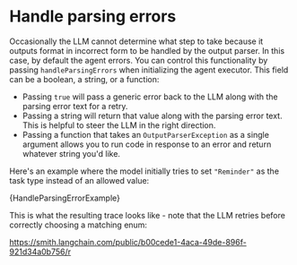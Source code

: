 # Handle parsing errors

Occasionally the LLM cannot determine what step to take because it outputs format in incorrect form to be handled by the output parser.
In this case, by default the agent errors. You can control this functionality by passing `handleParsingErrors` when initializing the agent
executor. This field can be a boolean, a string, or a function:

- Passing `true` will pass a generic error back to the LLM along with the parsing error text for a retry.
- Passing a string will return that value along with the parsing error text. This is helpful to steer the LLM in the right direction.
- Passing a function that takes an `OutputParserException` as a single argument allows you to run code in response to an error and return
whatever string you'd like.

Here's an example where the model initially tries to set `"Reminder"` as the task type instead of an allowed value:


<CodeBlock language="typescript">{HandleParsingErrorExample}</CodeBlock>

This is what the resulting trace looks like - note that the LLM retries before correctly choosing a matching enum:

https://smith.langchain.com/public/b00cede1-4aca-49de-896f-921d34a0b756/r
